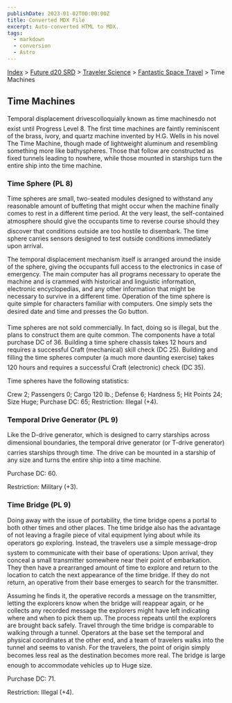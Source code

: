 ```yaml
---
publishDate: 2023-01-02T00:00:00Z
title: Converted MDX File
excerpt: Auto-converted HTML to MDX.
tags:
  - markdown
  - conversion
  - Astro
---
```






[Index](-index) > [Future d20 SRD](future-d20-srd-index) > [Traveler Science](future-d20-srd-traveler-science-index) > [Fantastic Space Travel](future-d20-srd-traveler-science-fantastic-space-travel-index) > Time Machines




## Time Machines


Temporal displacement drivescolloquially known as time machinesdo not exist until Progress Level 8. The first time machines are faintly reminiscent of the brass, ivory, and quartz machine invented by H.G. Wells in his novel The Time Machine, though made of lightweight aluminum and resembling something more like bathyspheres. Those that follow are constructed as fixed tunnels leading to nowhere, while those mounted in starships turn the entire ship into the time machine.


### Time Sphere (PL 8)


Time spheres are small, two-seated modules designed to withstand any reasonable amount of buffeting that might occur when the machine finally comes to rest in a different time period. At the very least, the self-contained atmosphere should give the occupants time to reverse course should they discover that conditions outside are too hostile to disembark. The time sphere carries sensors designed to test outside conditions immediately upon arrival.


The temporal displacement mechanism itself is arranged around the inside of the sphere, giving the occupants full access to the electronics in case of emergency. The main computer has all programs necessary to operate the machine and is crammed with historical and linguistic information, electronic encyclopedias, and any other information that might be necessary to survive in a different time. Operation of the time sphere is quite simple for characters familiar with computers. One simply sets the desired date and time and presses the Go button.


Time spheres are not sold commercially. In fact, doing so is illegal, but the plans to construct them are quite common. The components have a total purchase DC of 36. Building a time sphere chassis takes 12 hours and requires a successful Craft (mechanical) skill check (DC 25). Building and filling the time spheres computer (a much more daunting exercise) takes 120 hours and requires a successful Craft (electronic) check (DC 35).


Time spheres have the following statistics:


Crew 2; Passengers 0; Cargo 120 lb.; Defense 6; Hardness 5; Hit Points 24; Size Huge; Purchase DC: 65; Restriction: Illegal (+4).


### Temporal Drive Generator (PL 9)


Like the D-drive generator, which is designed to carry starships across dimensional boundaries, the temporal drive generator (or T-drive generator) carries starships through time. The drive can be mounted in a starship of any size and turns the entire ship into a time machine.


Purchase DC: 60.


Restriction: Military (+3).


### Time Bridge (PL 9)


Doing away with the issue of portability, the time bridge opens a portal to both other times and other places. The time bridge also has the advantage of not leaving a fragile piece of vital equipment lying about while its operators go exploring. Instead, the travelers use a simple message-drop system to communicate with their base of operations: Upon arrival, they conceal a small transmitter somewhere near their point of embarkation. They then have a prearranged amount of time to explore and return to the location to catch the next appearance of the time bridge. If they do not return, an operative from their base emerges to search for the transmitter.


Assuming he finds it, the operative records a message on the transmitter, letting the explorers know when the bridge will reappear again, or he collects any recorded message the explorers might have left indicating where and when to pick them up. The process repeats until the explorers are brought back safely.
Travel through the time bridge is comparable to walking through a tunnel. Operators at the base set the temporal and physical coordinates at the other end, and a team of travelers walks into the tunnel and seems to vanish. For the travelers, the point of origin simply becomes less real as the destination becomes more real. The bridge is large enough to accommodate vehicles up to Huge size.


Purchase DC: 71.


Restriction: Illegal (+4).



